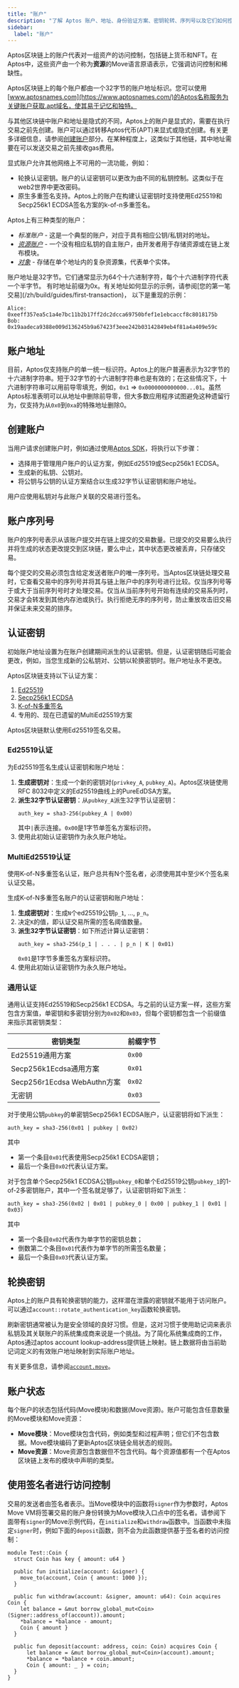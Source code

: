 ```yaml
---
title: "账户"
description: "了解 Aptos 账户、地址、身份验证方案、密钥轮转、序列号以及它们如何控制链上资产和资源。"
sidebar:
  label: "账户"
---
```



Aptos区块链上的账户代表对一组资产的访问控制，包括链上货币和NFT。在Aptos中，这些资产由一个称为**资源**的Move语言原语表示，它强调访问控制和稀缺性。

Aptos区块链上的每个账户都由一个32字节的账户地址标识。您可以使用[www.aptosnames.com](https://www.aptosnames.com/)的Aptos名称服务为关键账户获取.apt域名，使其易于记忆和独特。

与其他区块链中账户和地址是隐式的不同，Aptos上的账户是显式的，需要在执行交易之前先创建。账户可以通过转移Aptos代币(APT)来显式或隐式创建。有关更多详细信息，请参阅[创建账户](#creating-an-account)部分。在某种程度上，这类似于其他链，其中地址需要在可以发送交易之前先接收gas费用。

显式账户允许其他网络上不可用的一流功能，例如：

- 轮换认证密钥。账户的认证密钥可以更改为由不同的私钥控制。这类似于在web2世界中更改密码。
- 原生多重签名支持。Aptos上的账户在构建认证密钥时支持使用Ed25519和Secp256k1 ECDSA签名方案的k-of-n多重签名。

Aptos上有三种类型的账户：

- _标准账户_ - 这是一个典型的账户，对应于具有相应公钥/私钥对的地址。
- [_资源账户_](/zh/build/smart-contracts/resource-accounts) - 一个没有相应私钥的自主账户，由开发者用于存储资源或在链上发布模块。
- [_对象_](/zh/build/smart-contracts/objects) - 存储在单个地址内的复杂资源集，代表单个实体。

<Aside type="note">
  账户地址是32字节。它们通常显示为64个十六进制字符，每个十六进制字符代表一个半字节。
  有时地址前缀为0x。有关地址如何显示的示例，请参阅[您的第一笔交易](/zh/build/guides/first-transaction)，
  以下是重现的示例：
</Aside>

```text
Alice: 0xeeff357ea5c1a4e7bc11b2b17ff2dc2dcca69750bfef1e1ebcaccf8c8018175b
Bob: 0x19aadeca9388e009d136245b9a67423f3eee242b03142849eb4f81a4a409e59c
```

## 账户地址

目前，Aptos仅支持账户的单一统一标识符。Aptos上的账户普遍表示为32字节的十六进制字符串。短于32字节的十六进制字符串也是有效的；在这些情况下，十六进制字符串可以用前导零填充，例如，`0x1` => `0x0000000000000...01`。虽然Aptos标准表明可以从地址中删除前导零，但大多数应用程序试图避免这种遗留行为，仅支持为从`0x0`到`0xa`的特殊地址删除0。

## 创建账户

当用户请求创建账户时，例如通过使用[Aptos SDK](/zh/build/sdks/ts-sdk/account)，将执行以下步骤：

- 选择用于管理用户账户的认证方案，例如Ed25519或Secp256k1 ECDSA。
- 生成新的私钥、公钥对。
- 将公钥与公钥的认证方案结合以生成32字节认证密钥和账户地址。

用户应使用私钥对与此账户关联的交易进行签名。

## 账户序列号

账户的序列号表示从该账户提交并在链上提交的交易数量。已提交的交易要么执行并将生成的状态更改提交到区块链，要么中止，其中状态更改被丢弃，只存储交易。

每个提交的交易必须包含给定发送者账户的唯一序列号。当Aptos区块链处理交易时，它查看交易中的序列号并将其与链上账户中的序列号进行比较。仅当序列号等于或大于当前序列号时才处理交易。仅当从当前序列号开始有连续的交易系列时，交易才会转发到其他内存池或执行。执行拒绝无序的序列号，防止重放攻击旧交易并保证未来交易的排序。

## 认证密钥

初始账户地址设置为在账户创建期间派生的认证密钥。但是，认证密钥随后可能会更改，例如，当您生成新的公私钥对、公钥以轮换密钥时。账户地址永不更改。

Aptos区块链支持以下认证方案：

1. [Ed25519](https://ed25519.cr.yp.to/)
2. [Secp256k1 ECDSA](https://github.com/aptos-foundation/AIPs/blob/main/aips/aip-49.md)
3. [K-of-N多重签名](https://github.com/aptos-foundation/AIPs/blob/main/aips/aip-55.md)
4. 专用的、现在已遗留的MultiEd25519方案

<Aside type="note">
  Aptos区块链默认使用Ed25519签名交易。
</Aside>

### Ed25519认证

为Ed25519签名生成认证密钥和账户地址：

1. **生成密钥对**：生成一个新的密钥对(`privkey_A`, `pubkey_A`)。Aptos区块链使用RFC 8032中定义的Ed25519曲线上的PureEdDSA方案。
2. **派生32字节认证密钥**：从`pubkey_A`派生32字节认证密钥：
   ```text
   auth_key = sha3-256(pubkey_A | 0x00)
   ```
   其中`|`表示连接。`0x00`是1字节单签名方案标识符。
3. 使用此初始认证密钥作为永久账户地址。

### MultiEd25519认证

使用K-of-N多重签名认证，账户总共有N个签名者，必须使用其中至少K个签名来认证交易。

生成K-of-N多重签名账户的认证密钥和账户地址：

1. **生成密钥对**：生成`N`个ed25519公钥`p_1`, ..., `p_n`。
2. 决定`K`的值，即认证交易所需的签名阈值数量。
3. **派生32字节认证密钥**：如下所述计算认证密钥：
   ```text
   auth_key = sha3-256(p_1 | . . . | p_n | K | 0x01)
   ```
   `0x01`是1字节多重签名方案标识符。
4. 使用此初始认证密钥作为永久账户地址。

### 通用认证

通用认证支持Ed25519和Secp256k1 ECDSA。与之前的认证方案一样，这些方案包含方案值，单密钥和多密钥分别为`0x02`和`0x03`，但每个密钥都包含一个前缀值来指示其密钥类型：

| 密钥类型                          | 前缀字节 |
| --------------------------------- | -------- |
| Ed25519通用方案                   | `0x00`   |
| Secp256k1Ecdsa通用方案            | `0x01`   |
| Secp256r1Ecdsa WebAuthn方案       | `0x02`   |
| 无密钥                            | `0x03`   |

对于使用公钥`pubkey`的单密钥Secp256k1 ECDSA账户，认证密钥将如下派生：

```text
auth_key = sha3-256(0x01 | pubkey | 0x02)
```

其中

- 第一个条目`0x01`代表使用Secp256k1 ECDSA密钥；
- 最后一个条目`0x02`代表认证方案。

对于包含单个Secp256k1 ECDSA公钥`pubkey_0`和单个Ed25519公钥`pubkey_1`的1-of-2多密钥账户，其中一个签名就足够了，认证密钥将如下派生：

```text
auth_key = sha3-256(0x02 | 0x01 | pubkey_0 | 0x00 | pubkey_1 | 0x01 | 0x03)
```

其中

- 第一个条目`0x02`代表作为单字节的密钥总数；
- 倒数第二个条目`0x01`代表作为单字节的所需签名数量；
- 最后一个条目`0x03`代表认证方案。

## 轮换密钥

Aptos上的账户具有轮换密钥的能力，这样潜在泄露的密钥就不能用于访问账户。可以通过`account::rotate_authentication_key`函数轮换密钥。

刷新密钥通常被认为是安全领域的良好习惯。但是，这对习惯于使用助记词来表示私钥及其关联账户的系统集成商来说是一个挑战。为了简化系统集成商的工作，Aptos通过aptos account lookup-address提供链上映射。链上数据将由当前助记词定义的有效账户地址映射到实际账户地址。

有关更多信息，请参阅[`account.move`](https://github.com/aptos-labs/aptos-core/blob/a676c1494e246c31c5e96d3363d99e2422e30f49/aptos-move/framework/aptos-framework/sources/account.move#L274)。

## 账户状态

每个账户的状态包括代码(Move模块)和数据(Move资源)。账户可能包含任意数量的Move模块和Move资源：

- **Move模块**：Move模块包含代码，例如类型和过程声明；但它们不包含数据。Move模块编码了更新Aptos区块链全局状态的规则。
- **Move资源**：Move资源包含数据但不包含代码。每个资源值都有一个在Aptos区块链上发布的模块中声明的类型。

## 使用签名者进行访问控制

交易的发送者由签名者表示。当Move模块中的函数将`signer`作为参数时，Aptos Move VM将签署交易的账户身份转换为Move模块入口点中的签名者。请参阅下面带有`signer`的Move示例代码，在`initialize`和`withdraw`函数中。当函数中未指定`signer`时，例如下面的`deposit`函数，则不会为此函数提供基于签名者的访问控制：

```move filename="coin.move" /account: &signer/
module Test::Coin {
  struct Coin has key { amount: u64 }

  public fun initialize(account: &signer) {
    move_to(account, Coin { amount: 1000 });
  }

  public fun withdraw(account: &signer, amount: u64): Coin acquires Coin {
    let balance = &mut borrow_global_mut<Coin>(Signer::address_of(account)).amount;
    *balance = *balance - amount;
    Coin { amount }
  }

  public fun deposit(account: address, coin: Coin) acquires Coin {
      let balance = &mut borrow_global_mut<Coin>(account).amount;
      *balance = *balance + coin.amount;
      Coin { amount: _ } = coin;
  }
}
```
